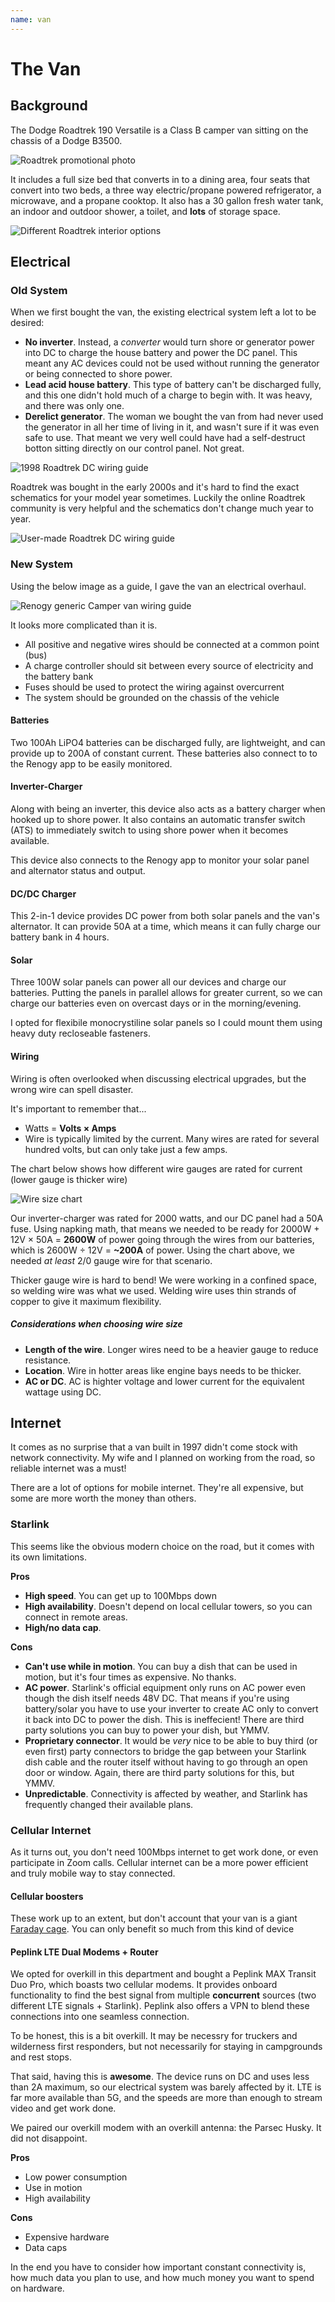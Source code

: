 ```yaml
---
name: van
---
```


# The Van

## Background

The Dodge Roadtrek 190 Versatile is a Class B camper van sitting on the chassis of a Dodge B3500.

<Image
  src="/images/about/roadtrek-brochure.jpg"
  alt="Roadtrek promotional photo"
/>

It includes a full size bed that converts in to a dining area, four seats that convert into two beds, a three way electric/propane powered refrigerator, a microwave, and a propane cooktop. It also has a 30 gallon fresh water tank, an indoor and outdoor shower, a toilet, and **lots** of storage space.

<Image
  src="/images/about/roadtrek-interior.jpg"
  alt="Different Roadtrek interior options"
/>

## Electrical

### Old System

When we first bought the van, the existing electrical system left a lot to be desired:

- **No inverter**. Instead, a _converter_ would turn shore or generator power into DC to charge the house battery and power the DC panel. This meant any AC devices could not be used without running the generator or being connected to shore power.
- **Lead acid house battery**. This type of battery can't be discharged fully, and this one didn't hold much of a charge to begin with. It was heavy, and there was only one.
- **Derelict generator**. The woman we bought the van from had never used the generator in all her time of living in it, and wasn't sure if it was even safe to use. That meant we very well could have had a self-destruct botton sitting directly on our control panel. Not great.

<Image src="/images/about/1998wiring.jpg" alt="1998 Roadtrek DC wiring guide" />

Roadtrek was bought in the early 2000s and it's hard to find the exact schematics for your model year sometimes. Luckily the online Roadtrek community is very helpful and the schematics don't change much year to year.

<Image
  src="/images/about/roadtrekdc.jpg"
  alt="User-made Roadtrek DC wiring guide"
/>

### New System

Using the below image as a guide, I gave the van an electrical overhaul.

<Image
  src="/images/about/campervan.jpg"
  alt="Renogy generic Camper van wiring guide"
/>

It looks more complicated than it is.

- All positive and negative wires should be connected at a common point (bus)
- A charge controller should sit between every source of electricity and the battery bank
- Fuses should be used to protect the wiring against overcurrent
- The system should be grounded on the chassis of the vehicle

#### Batteries

Two 100Ah LiPO4 batteries can be discharged fully, are lightweight, and can provide up to 200A of constant current. These batteries also connect to to the Renogy app to be easily monitored.

#### Inverter-Charger

Along with being an inverter, this device also acts as a battery charger when hooked up to shore power. It also contains an automatic transfer switch (ATS) to immediately switch to using shore power when it becomes available.

This device also connects to the Renogy app to monitor your solar panel and alternator status and output.

#### DC/DC Charger

This 2-in-1 device provides DC power from both solar panels and the van's alternator. It can provide 50A at a time, which means it can fully charge our battery bank in 4 hours.

#### Solar

Three 100W solar panels can power all our devices and charge our batteries. Putting the panels in parallel allows for greater current, so we can charge our batteries even on overcast days or in the morning/evening.

I opted for flexibile monocrystiline solar panels so I could mount them using heavy duty recloseable fasteners.

#### Wiring

Wiring is often overlooked when discussing electrical upgrades, but the wrong wire can spell disaster.

It's important to remember that...

- Watts = **Volts × Amps**
- Wire is typically limited by the current. Many wires are rated for several hundred volts, but can only take just a few amps.

The chart below shows how different wire gauges are rated for current (lower gauge is thicker wire)

<Image src="/images/about/wirecableguide.png" alt="Wire size chart" />

Our inverter-charger was rated for 2000 watts, and our DC panel had a 50A fuse. Using napking math, that means we needed to be ready for 2000W + 12V × 50A = **2600W** of power going through the wires from our batteries, which is 2600W ÷ 12V = **~200A** of power. Using the chart above, we needed _at least_ 2/0 gauge wire for that scenario.

Thicker gauge wire is hard to bend! We were working in a confined space, so welding wire was what we used. Welding wire uses thin strands of copper to give it maximum flexibility.

##### Considerations when choosing wire size

- **Length of the wire**. Longer wires need to be a heavier gauge to reduce resistance.
- **Location**. Wire in hotter areas like engine bays needs to be thicker.
- **AC or DC**. AC is highter voltage and lower current for the equivalent wattage using DC.

## Internet

It comes as no surprise that a van built in 1997 didn't come stock with network connectivity. My wife and I planned on working from the road, so reliable internet was a must!

There are a lot of options for mobile internet. They're all expensive, but some are more worth the money than others.

### Starlink

This seems like the obvious modern choice on the road, but it comes with its own limitations.

**Pros**

- **High speed**. You can get up to 100Mbps down
- **High availability**. Doesn't depend on local cellular towers, so you can connect in remote areas.
- **High/no data cap**.

**Cons**

- **Can't use while in motion**. You can buy a dish that can be used in motion, but it's four times as expensive. No thanks.
- **AC power**. Starlink's official equipment only runs on AC power even though the dish itself needs 48V DC. That means if you're using battery/solar you have to use your inverter to create AC only to convert it back into DC to power the dish. This is ineffecient! There are third party solutions you can buy to power your dish, but YMMV.
- **Proprietary connector**. It would be _very_ nice to be able to buy third (or even first) party connectors to bridge the gap between your Starlink dish cable and the router itself without having to go through an open door or window. Again, there are third party solutions for this, but YMMV.
- **Unpredictable**. Connectivity is affected by weather, and Starlink has frequently changed their available plans.

### Cellular Internet

As it turns out, you don't need 100Mbps internet to get work done, or even participate in Zoom calls. Cellular internet can be a more power efficient and truly mobile way to stay connected.

#### Cellular boosters

These work up to an extent, but don't account that your van is a giant [Faraday cage](https://en.wikipedia.org/wiki/Faraday_cage). You can only benefit so much from this kind of device

#### Peplink LTE Dual Modems + Router

We opted for overkill in this department and bought a Peplink MAX Transit Duo Pro, which boasts two cellular modems. It provides onboard functionality to find the best signal from multiple **concurrent** sources (two different LTE signals + Starlink). Peplink also offers a VPN to blend these connections into one seamless connection.

To be honest, this is a bit overkill. It may be necessry for truckers and wilderness first responders, but not necessarily for staying in campgrounds and rest stops.

That said, having this is **awesome**. The device runs on DC and uses less than 2A maximum, so our electrical system was barely affected by it. LTE is far more available than 5G, and the speeds are more than enough to stream video and get work done.

We paired our overkill modem with an overkill antenna: the Parsec Husky. It did not disappoint.

**Pros**

- Low power consumption
- Use in motion
- High availability

**Cons**

- Expensive hardware
- Data caps

In the end you have to consider how important constant connectivity is, how much data you plan to use, and how much money you want to spend on hardware.

